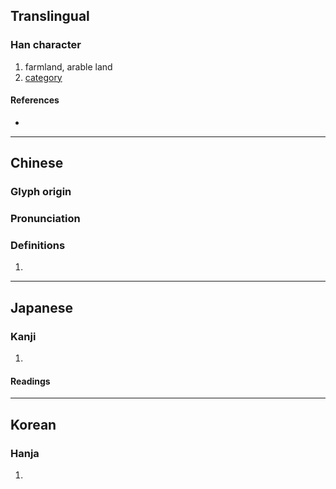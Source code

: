 {{also|畴}}
{{character info/new}}
==Translingual==

===Han character===
{{Han char|rn=102|rad=田|as=14|sn=19|four=64041|canj=WGNI|ids=⿰田壽}}

# farmland, arable land
# [[category]]

====References====
* {{Han ref|kx=0766.400|dkj=21967|dj=1177.080|hdz=42553.130|uh=7587|ud=30087|bh=C3A5|bd=50085}}

----

==Chinese==
{{zh-forms|s=畴}}

===Glyph origin===
{{Han etym}}

===Pronunciation===
{{zh-pron
|m=chóu
|c=cau4
|h=pfs=
|md=
|mn=tiû
|w=
|mc=y
|oc=y
|cat=
}}

===Definitions===
{{zh-hanzi}}

# {{rfdef|lang=zh}}

----

==Japanese==

===Kanji===
{{ja-kanji|grade=|rs=田14}}

# {{defn|lang=ja|sort=田14}}

====Readings====
{{ja-readings
|goon=じゅう
|kanon=ちゅう
|kun=うね-, たぐい-
}}

----

==Korean==

===Hanja===
{{ko-hanja|hangeul=주|eumhun=|rv=ju|mr=chu|y=cwu}}

# {{defn|lang=ko|sort=田14}}